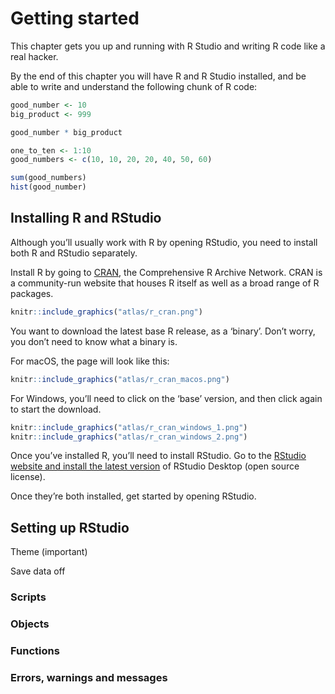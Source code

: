 # Getting started {#getting-started}

This chapter gets you up and running with R Studio and writing R code like a real hacker.

By the end of this chapter you will have R and R Studio installed, and be able to write and understand the following chunk of R code:

```r
good_number <- 10
big_product <- 999

good_number * big_product

one_to_ten <- 1:10
good_numbers <- c(10, 10, 20, 20, 40, 50, 60)

sum(good_numbers)
hist(good_number)
```

## Installing R and RStudio

Although you'll usually work with R by opening RStudio, you need to install both R and RStudio separately. 

Install R by going to [CRAN](https://cran.r-project.org), the Comprehensive R Archive Network. CRAN is a community-run website that houses R itself as well as a broad range of R packages. 

```r
knitr::include_graphics("atlas/r_cran.png")
```

You want to download the latest base R release, as a 'binary'. Don't worry, you don't need to know what a binary is.

For macOS, the page will look like this:
```r
knitr::include_graphics("atlas/r_cran_macos.png")
```

For Windows, you'll need to click on the 'base' version, and then click again to start the download.

```r
knitr::include_graphics("atlas/r_cran_windows_1.png")
knitr::include_graphics("atlas/r_cran_windows_2.png")
```

Once you've installed R, you'll need to install RStudio. Go to the [RStudio website and install the latest version](https://www.rstudio.com/products/rstudio/download/#download) of RStudio Desktop (open source license).

Once they're both installed, get started by opening RStudio. 

## Setting up RStudio

Theme (important)

Save data off

### Scripts 

### Objects

### Functions

### Errors, warnings and messages




